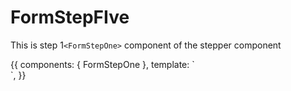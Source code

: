 <!-- FormStepFIve.stories.mdx -->



<Meta
  title="Components/Form Steppers/Form Steps/FormStepOne"
  component={FormStepOne}
  decorators={[withKnobs]}
/>

# FormStepFIve

This is step 1`<FormStepOne>` component of the stepper component

<Props of={FormStepOne} />

<Canvas>
  <Story
    name="Primary"
    height="400px"
  >
    {{
      components: { FormStepOne },
      template: `<div> <FormStepOne /> </div>`,
    }}
  </Story>
</Canvas>

